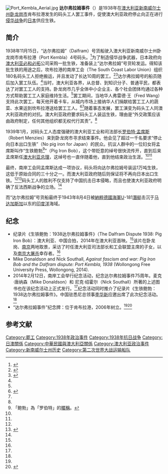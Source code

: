 [[File:Port_Kembla_Aerial.jpg|thumb]]
'''达尔弗拉姆事件'''（{{lang-en|Dalfram Dispute}}）是1938年在[[澳大利亚|澳大利亚]][[新南威尔士州|新南威尔士州]][[卧龙岗市_(新南威尔士州)|卧龙岗市]]肯布拉港发生的码头工人罢工事件，促使澳大利亚政府停止向正在进行[[抗日战争|侵华战争]]的[[大日本帝国|日本]]供应生铁。

==简介==
1938年11月15日，“达尔弗拉姆”（Dalfram）号货船驶入澳大利亚新南威尔士州卧龙岗市肯布拉港（Port Kembla）4号码头。<ref name=gjzx>{{Cite web |url=http://gb.cri.cn/42071/2014/02/12/5892s4421291.htm |title=澳大利亚南岸工会纪念“达尔弗拉姆事件”75周年，国际在线，2014-02-12 |access-date=2015-05-11 |archive-date=2016-03-04 |archive-url=https://web.archive.org/web/20160304205511/http://gb.cri.cn/42071/2014/02/12/5892s4421291.htm |dead-url=no }}</ref>为了制造侵华战争武器，日本政府向[[澳大利亚|澳大利亚]][[必和必拓|必和必拓]]公司采购一批生铁，准备装上“达尔弗拉姆”号货轮发运。得知该批生铁的用途之后，坎布拉港的南岸工会（The South Coast Labor Union）组织180名码头工人拒绝搬运，并且发动了长达10周的罢工。<ref name=hezuohuanyuan>{{Cite web |url=http://www.js.xinhuanet.com/2015-03/26/c_1114777240.htm |title=中澳合作还原达尔弗拉姆事件 纪录片9月上映，新华网，2015-03-26 |access-date=2015-05-11 |archive-date=2015-05-18 |archive-url=https://web.archive.org/web/20150518095202/http://www.js.xinhuanet.com/2015-03/26/c_1114777240.htm |dead-url=no }}</ref><ref name=mingji>{{Cite web |url=http://www.chinadaily.com.cn/hqgj/jryw/2014-02-13/content_11204553.html |title=铭记“达尔弗拉姆事件” 澳大利亚南岸工会举行纪念活动，中国日报网，2014-02-13 |access-date=2015-05-11 |archive-url=https://web.archive.org/web/20150518082515/http://www.chinadaily.com.cn/hqgj/jryw/2014-02-13/content_11204553.html |archive-date=2015-05-18 |dead-url=yes }}</ref>达尔弗拉姆号的船员随后加入罢工队伍。<ref name=gjzx/>当时，澳大利亚各界，从总督、到知识分子、普通平民，都表达了对罢工工人的支持。卧龙岗市几乎全体中小企业主、各个社会团体均通过各种方式帮助罢工工人家庭维持生活。<ref name=gjzx/>罢工期间，当地华人弗雷德·王（Fred Wang）支持此次罢工，每天他开着卡车，从城内市场上接纳华人们捐献给罢工工人的蔬菜、水果运到坎布拉港送给罢工工人。<ref name=cri>{{Cite web |url=http://english.cri.cn/6966/2014/02/13/191s812805.htm |title=Activity Held to Commemorate the Dalfram Dispute, CRI, 2014-02-13 |access-date=2015-05-11 |archive-date=2019-07-23 |archive-url=https://web.archive.org/web/20190723190059/http://english.cri.cn/6966/2014/02/13/191s812805.htm |dead-url=no }}</ref><ref name=gjzx/>随着事态发展，罢工演变为码头工人同澳大利亚政府的对抗。澳大利亚政府要求码头工人装运生铁，理由是“外交政策应该由政府制定，任何其他组织都无权代行其责”。<ref name=gjzx/>

1939年1月，对码头工人态度强硬的澳大利亚工业和司法部长[[罗伯特·孟席斯|罗伯特·孟席斯]]（Robert Menzies）来到卧龙岗市寻求结束事件。他会见了超过一千名要求“停止向日本出口生铁”（No pig iron for Japan）的民众。抗议人群中的一位妇女将孟席斯叫作“生铁鲍勃<ref>「鲍勃」為「罗伯特」的[[暱稱|暱稱]]。</ref>”（Pig Iron Bob），这个带贬意的绰号很快流传开，直到后来孟席斯任[[澳大利亚总理|澳大利亚总理]]，这绰号也一直伴随着他，直到他结束政治生涯。<ref name=cri/><ref name=gjzx/>

最终，南岸工会同孟席斯达成一项协议，码头将向达尔弗拉姆号装运1万吨生铁，这低于原始合同的三十分之一。而澳大利亚政府随后则保证将不再向日本出口生铁。<ref name=cri/><ref name=jinling>{{Cite web |url=http://www.njwhjt.com.cn/meitijujiao/shiminletuanweiaodaliyajiniankangzhans/2015/0401/1305.html |title=《金陵晚报》：中澳合拍片还原达尔弗拉姆事件，南京市文化投资控股集团，2015-04-01 |access-date=2015-05-11 |archive-date=2015-05-18 |archive-url=https://web.archive.org/web/20150518082227/http://www.njwhjt.com.cn/meitijujiao/shiminletuanweiaodaliyajiniankangzhans/2015/0401/1305.html |dead-url=no }}</ref>码头工人的胜利不仅支持了中国抗击日本侵略，而且也使澳大利亚政府明确了反法西斯战争的立场。<ref name=cri/>

而“达尔弗拉姆”号货船最终于1943年8月4日被[[納粹德國海軍|納粹德國海軍]]U-181[[潛艇|潛艇]]击沉于[[马达加斯加|马达加斯加]]以东的[[印度洋|印度洋]]海域。

==纪念==
*纪录片《生铁鲍勃：1938达尔弗拉姆事件》（The Dalfram Dispute 1938: Pig Iron Bob）：澳大利亚、中国合拍，2014年在澳大利亚首映。<ref name=jinling/>该片在卧龙岗、[[南京|南京]]两地取景，采访了时任澳大利亚司法部长和工会联盟主席的子女，以及[[南京大屠杀|南京大屠杀]]幸存者。<ref name=hezuohuanyuan/>
*Mike Donaldson and Nick Southall, ''Against fascism and war: Pig Iron Bob and the Dalfram dispute: Port Kembla, 1938'' (Wollongong Free University Press, Wollongong, 2014).
*2014年2月12日，南岸工会举行纪念活动，纪念达尔弗拉姆事件75周年。麦克·唐纳森（Mike Donaldson）和 尼克·绍霍尔（Nick Southall）所著的上述图书也在该纪念活动上正式发行。<ref name=gjzx/>纪念活动同时推介了纪录片《生铁鲍勃：1938达尔弗拉姆事件》。中国驻悉尼总领事[[李华新|李华新]]应邀出席了此次纪念活动。<ref name=mingji/>
*“达尔弗拉姆事件”纪念牌：位于肯布拉港，2006年树立。<ref name=mingji/><ref>{{Cite web |url=http://monumentaustralia.org.au/themes/government/dissent/display/22795-dalfram-dispute |title=Dalfram Dispute, monumentaustralia, accessed 2015-05-11 |access-date=2015-05-11 |archive-date=2020-10-27 |archive-url=https://web.archive.org/web/20201027041116/https://monumentaustralia.org.au/themes/government/dissent/display/22795-dalfram-dispute |dead-url=no }}</ref>

==参考文献==
{{reflist}}

[[Category:罷工|Category:罷工]]
[[Category:1938年政治事件|Category:1938年政治事件]]
[[Category:1938年抗日战争|Category:1938年抗日战争]]
[[Category:日澳關係|Category:日澳關係]]
[[Category:中華民國與澳大利亞關係|Category:中華民國與澳大利亞關係]]
[[Category:澳大利亚政治事件|Category:澳大利亚政治事件]]
[[Category:新南威尔士州历史|Category:新南威尔士州历史]]
[[Category:第二次世界大战运输船队|Category:第二次世界大战运输船队]]